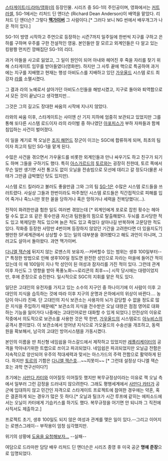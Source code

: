 [[스타게이트(드라마/영화)]]의 등장인물.
시리즈 중 SG-1의 주인공이며, 영화에서는 [[커트 러셀]], SG-1에서는 리처드 딘 앤더슨 (Richard Dean Anderson)이 배역을 맡았다. 리처드 딘 앤더슨? 그렇다 '''[[맥가이버]]''' 그 사람이다.[* 그러다 보니 NG 씬에서 배우개그가 나온 적이 있다.]

SG-1이 방영 시작하고 주연으로 등장하는 시즌7까지 일주일에 한번씩 지구를 구하고 은하를 구하며 우주를 구한 전설적인 영웅. 본인들만 잘 모르고 외계인들은 다 알고 있는 킹왕짱 먼치킨 깡패집단 SG-1의 리더.

과거 아들을 사고로 잃었고, 그 일이 원인이 되어 아내와 헤어진 후 죽을 자리를 찾기 위해 스타게이트 임무를 받아들였다(영화판). 하지만 그 사투 끝에 핵으로 특공하여 과거에는 지구를 지배했고 현재는 행성 아비도스를 지배하고 있던 [[가우울드]] 시스템 로드 최강자 [[라]]를 소멸시켰다.

그 결과 라의 노예로서 살아가던 아비도스인들을 해방시켰고, 지구로 돌아와 퇴역함으로서 모든 것이 끝났다고 생각했지만…




그것은 그의 길고도 장대한 싸움의 시작에 지나지 않았다.



라와의 싸움 이후, 스타게이트는 샤이엔 산 기지 지하에 엄중히 보관되고 있었지만 그를 통해 또다른 시스템 로드이자 라의 라이벌 중 하나였던 [[아포피스]]가 부하 자파들과 함께 침입하는 사건이 벌어졌다.

이 일을 계기로 잭 오닐은 [[조지 해먼드]] 장군이 이끄는 SGC에 합류하게 되며, 최초의 팀이자 최고의 팀인 SG-1을 맡게 된다.

수많은 사건을 겪으면서 가우울드를 비롯한 외계인들과 만나 싸우기도 하고 친구가 되기도 하며 그들을 구하기도 했다. 특히 [[아스가르드]]의 [[토르]]와는 굉장히 친한데, 토르 쪽에서 무슨 일만 생기면 사전 통고도 없이 오닐을 전송빔으로 모선에 데리고 갈 정도다(물론 사태가 그만큼 급박했던 탓도 있지만).

시스템 로드 킬러라고 불러도 좋을만큼 그와 그의 팀 [[SG-1]]은 수많은 시스템 로드들을 쓰러트렸다. 사실상 그들과 한번이라도 마주쳤던 시스템 로드들은 직간접적으로 피해를 입어 죽거나 죽느니만 못한 꼴을 당하거나 혹은 망하거나 세력을 전복당했다(…).

전적이 화려한만큼 험한 일도 여러번 겪었는데 [* 외계인에게 포로로 잡힌 횟수는 헤아릴 수도 없고 또 같은 횟수만큼 자신과 팀원들의 힘으로 탈출해왔다. 두뇌를 조사당한 적도 있고 복제당한 적도 있으며 늙은 적도 있고 죽었다 살아나길 반복하며 고문당한 적도 있다. 작화중 등장한 사망만 4번이며 등장하지 않았던 기간을 고려한다면 더 있을지도?]웬만한 SF세계관에서 상상할 수 있는 일의 대부분을 겪어봤다고 해도 과언이 아니며, 그러고도 살아서 돌아왔다. 과연 맥가이버.

[[다니엘 잭슨]]에 뒤지지 않는 로맨스의 보유자.--커버할수 있는 범위는 생후 100일부터--[* 특정한 방법으로 인해 생후100일 정도면 완전한 성인으로 자라는 마을에 들어간 적이 있는데 이 때 100일이 지나 막 성인이 된 여성과 잠자리를 가진 적이 있다. 그런데 관계 이후 자신도 그 영향을 받아 폭풍노화~~로리콘의 최후~~]
시작 당시에는 대령이었지만, 후에 준장으로 승진한다.
일시적으로 SGC의 지휘를 맡은 적도 있다.

일단은 고대인의 유전자를 가지고 있는 소수의 지구인 중 하나이기에 이 사람이 이후 고대인의 지식을 습득하는 것에 따라 이후 지구의 운명과 은하에서의 위상이 바뀐다.... 농담이 아니라 진짜. 단 고대인의 지식 보관소는 사용자의 뇌가 감당할 수 없을 정도로 많은 지식을 주입하기 때문에[* 보관소의 지식을 전수받은 오닐 대령은 점점 영어로 대화하는 기능을 잃어가다 나중에는 고대인어로만 대화할 수 있게 되었다.] 안전상의 이유로 작중에서 의도적으로 보관소를 사용한 것은 딱 한번, [[가우울드]]의 시스템로드 [[아누비스]]의 공격시 뿐이었다. 이 보관소에서 얻어낸 지식으로 가오울드의 수송선을 개조하고, 동력원을 확보해서, 남극의 고대인 방어시스템을 가동시켰다.

본인의 이름을 딴 최신형 네임쉽을 아스갈드에서 제작하고 있었지만 [[레플리케이터]]의 공격을 막아내기위한 트랩으로 쓰이고 파괴되었다. 네임쉽은 파괴되었지만 오닐급 전함은 지속적으로 양산되어 우주의 적대세력과 맞서는 아스가드의 주력 전함으로 활약하게 된다. 하지만 [[토르]]의 기함은 [[다니엘 잭슨]]호...~~지못미~~ [* 그런데 설정상 다니엘 잭슨 호는 과학 연구선이다?]

초기에는 [[사만다 카터]]와 이어질듯 이어질듯 했지만 복무규정상이라는 이유로 잭 오닐 측에서 일부러 그런 감정을 드러내지 않으려한다. 그래도 평행세계에서 [[사만다 카터]]가 공군에 입대하지 않고 민간인 자격으로 스타게이트 프로젝트에 참여한 경우에는 약혼, 혹은 결혼하게 되는 경우가 많은 듯 하다.[* 오닐과 틸크가 시간 루프에 같히는 에피소드에서는 오닐이 카터에게 기습키스를 하기도 했다. 복무규정을 어기면 안 되니까 그 직전에 사직서도 제출하고.]

프로젝트 초기, 생후 100일도 되지 않은 여성과 관계를 맺은 일이 있다.--그리고 이어지는 로맨스그레이-- 부작용이 엄청 심각했지만.

위기의 상황에 [http://www.tagstory.com/video/video_post.aspx?media_id=V000028053 도움을 요청해보자...] --실패--

여담으로 드라마판 담당 배우 리처드 딘 앤더슨은 시리즈 종영 후 미국 공군 '''명예 준장'''으로 임명되었다.
